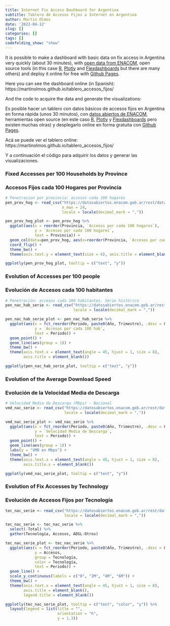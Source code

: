```yaml
---
title: Internet Fix Access Dashboard for Argentina
subtitle: Tablero de Accesos Fijos a Internet en Argentina
author: Martin Olmos
date: '2022-04-12'
slug: []
categories: []
tags: []
codefolding_show: "show"
---
```


::: {.content-visible when-profile="english"}

It is possible to make a dashboard with basic data on fix access in Argentina very quickly (about 30 minutes), with [open data from ENACOM][1], open source tools (in this case [R][4], [Plotly][5] and [Flexdashboards][3] but there are many others) and deploy it online for free with [Github Pages][2].

Here you can see the dashboard online (in Spanish): https://martinolmos.github.io/tablero_accesos_fijos/

And the code to acquire the data and generate the visualizations:

:::

::: {.content-visible when-profile="spanish"}

Es posible hacer un tablero con datos básicos de accesos fijos en Argentina en forma rápida (unos 30 minutos), con [datos abiertos de ENACOM][1], herramientas open source (en este caso [R][4], [Plotly][5] y [Flexdashboards][3] pero existen muchas otras) y desplegarlo online en forma gratuita con [Github Pages][2].

Acá se puede ver el tablero online: https://martinolmos.github.io/tablero_accesos_fijos/

Y a continuación el código para adquirir los datos y generar las visualizaciones.

:::

::: {.content-visible when-profile="english"}

### Fixed Accesses per 100 Households by Province

:::

::: {.content-visible when-profile="spanish"}

### Accesos Fijos cada 100 Hogares por Provincia

:::

```r

# Penetracion por provincia: accesos cada 100 hogares
pen_prov_hog <- read_csv("https://datosabiertos.enacom.gob.ar/rest/datastreams/275028/data.csv", 
                         n_max = 24, 
                         locale = locale(decimal_mark = ","))

pen_prov_hog_plot <- pen_prov_hog %>% 
  ggplot(aes(x = reorder(Provincia, `Accesos por cada 100 hogares`),
             y = `Accesos por cada 100 hogares`,
             text = Provincia)) +
  geom_col(data=pen_prov_hog, aes(x=reorder(Provincia, `Accesos por cada 100 hogares`)), fill = "red") +
  coord_flip() +
  theme_bw() +
  theme(axis.text.y = element_text(size = 6), axis.title = element_blank())

ggplotly(pen_prov_hog_plot, tooltip = c("text", "y"))

```

::: {.content-visible when-profile="english"}

### Evolution of Accesses per 100 people

:::

::: {.content-visible when-profile="spanish"}

### Evolución de Accesos cada 100 habitantes

:::

```r

# Penetración: accesos cada 100 habitantes. Serie histórica
pen_nac_hab_serie <- read_csv("https://datosabiertos.enacom.gob.ar/rest/datastreams/281491/data.csv",
                              locale = locale(decimal_mark = ","))

pen_nac_hab_serie_plot <- pen_nac_hab_serie %>% 
  ggplot(aes(x = fct_reorder(Periodo, paste0(Año, Trimestre), .desc = FALSE), 
             y = `Accesos por cada 100 hab`,
             text = Periodo)) +
  geom_point() +
  geom_line(aes(group = 1)) +
  theme_bw() +
  theme(axis.text.x = element_text(angle = 45, hjust = 1, size = 8),
        axis.title = element_blank())

ggplotly(pen_nac_hab_serie_plot, tooltip = c("text", "y"))

```


::: {.content-visible when-profile="english"}

### Evolution of the Average Download Speed

:::

::: {.content-visible when-profile="spanish"}

### Evolución de la Velocidad Media de Descarga

:::

```r

# Velocidad Media de Descarga (Mbps) - Nacional
vmd_nac_serie <- read_csv("https://datosabiertos.enacom.gob.ar/rest/datastreams/275016/data.csv", col_names = c("Año", "Trimestre", "Velocidad Media de Descarga", "Periodo"), skip = 1,
                          locale = locale(decimal_mark = ","))

vmd_nac_serie_plot <- vmd_nac_serie %>% 
  ggplot(aes(x = fct_reorder(Periodo, paste0(Año, Trimestre), .desc = FALSE), 
             y = `Velocidad Media de Descarga`,
             text = Periodo)) +
  geom_point() +
  geom_line(aes(group = 1)) +
  labs(y = "VMD en Mbps") +
  theme_bw() +
  theme(axis.text.x = element_text(angle = 45, hjust = 1, size = 8),
        axis.title.x = element_blank())

ggplotly(vmd_nac_serie_plot, tooltip = c("text", "y"))

```

::: {.content-visible when-profile="english"}

### Evolution of Fix Accesses by Technology

:::

::: {.content-visible when-profile="spanish"}

### Evolución de Accesos Fijos por Tecnología

:::

```r
tec_nac_serie <- read_csv("https://datosabiertos.enacom.gob.ar/rest/datastreams/275029/data.csv",
                          locale = locale(decimal_mark = ","))

tec_nac_serie <- tec_nac_serie %>% 
  select(-Total) %>% 
  gather(Tecnología, Accesos, ADSL:Otros)

tec_nac_serie_plot <- tec_nac_serie %>% 
  ggplot(aes(x = fct_reorder(Periodo, paste0(Año, Trimestre), .desc = FALSE), 
             y = Accesos,
             group = Tecnología,
             color = Tecnología,
             text = Periodo)) +
  geom_line() +
  scale_y_continuous(labels = c("0", "2M", "4M", "6M")) +
  theme_bw() +
  theme(axis.text.x = element_text(angle = 45, hjust = 1, size = 8), 
        axis.title = element_blank(), 
        legend.title = element_blank())

ggplotly(tec_nac_serie_plot, tooltip = c("text", "color", "y")) %>% 
  layout(legend = list(title = "", 
                       orientation = "h",
                       y = 1.3))

```

[1]:https://datosabiertos.enacom.gob.ar/home
[2]:https://pages.github.com
[3]:https://pkgs.rstudio.com/flexdashboard/
[4]:https://www.r-project.org
[5]:https://plotly.com/r/